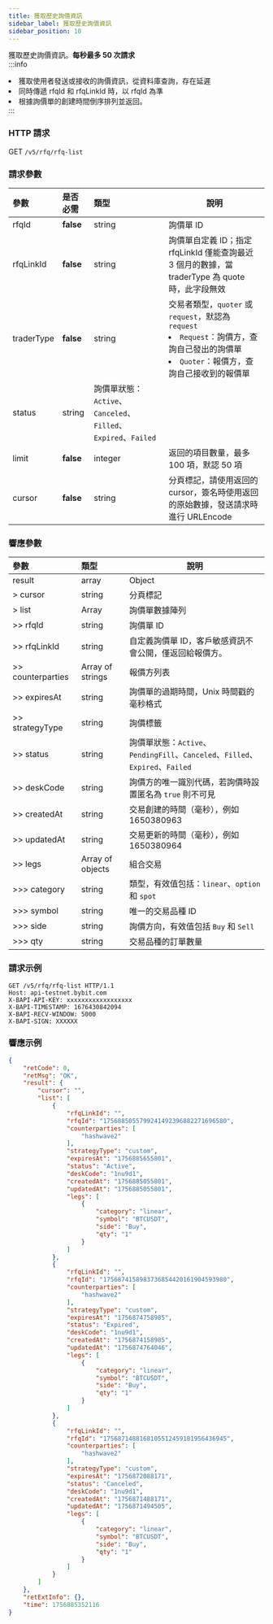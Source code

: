 ```yaml
---
title: 獲取歷史詢價資訊
sidebar_label: 獲取歷史詢價資訊
sidebar_position: 10
---
```

獲取歷史詢價資訊。**每秒最多 50 次請求**  
:::info
<li>獲取使用者發送或接收的詢價資訊，從資料庫查詢，存在延遲</li>
<li>同時傳遞 rfqId 和 rfqLinkId 時，以 rfqId 為準</li>
<li>根據詢價單的創建時間倒序排列並返回。</li>
:::

### HTTP 請求
GET `/v5/rfq/rfq-list`

### 請求參數
| 參數 | 是否必需 | 類型 | 說明 |
|:----- |:-------|:-----|------ |
|rfqId |**false** |string|詢價單 ID|
|rfqLinkId |**false** |string|詢價單自定義 ID；指定 rfqLinkId 僅能查詢最近 3 個月的數據，當 traderType 為 quote 時，此字段無效|
|traderType |**false** |string |交易者類型，`quoter` 或 `request`，默認為 `request`<li>`Request`：詢價方，查詢自己發出的詢價單</li><li>`Quoter`：報價方，查詢自己接收到的報價單</li>|
|status |string |詢價單狀態：`Active`、`Canceled`、`Filled`、`Expired`、`Failed` |
|limit |**false** |integer|返回的項目數量，最多 100 項，默認 50 項|
|cursor |**false** |string|分頁標記，請使用返回的 cursor，簽名時使用返回的原始數據，發送請求時進行 URLEncode|

### 響應參數
| 參數 | 類型 | 說明 |
|:----- |:-----|----- |
|result |array |Object|
|> cursor |string |分頁標記|
|> list |Array |詢價單數據陣列|
|>> rfqId |string |詢價單 ID|
|>> rfqLinkId |string |自定義詢價單 ID，客戶敏感資訊不會公開，僅返回給報價方。|
|>> counterparties |Array of strings |報價方列表 |
|>> expiresAt |string |詢價單的過期時間，Unix 時間戳的毫秒格式 |
|>> strategyType |string |詢價標籤 |
|>> status |string |詢價單狀態：`Active`、`PendingFill`、`Canceled`、`Filled`、`Expired`、`Failed` |
|>> deskCode |string |詢價方的唯一識別代碼，若詢價時設置匿名為 `true` 則不可見 |
|>> createdAt |string |交易創建的時間（毫秒），例如 1650380963 |
|>> updatedAt |string |交易更新的時間（毫秒），例如 1650380964 |
|>> legs |Array of objects |組合交易 |
|>>> category |string |類型，有效值包括：`linear`、`option` 和 `spot` |
|>>> symbol |string |唯一的交易品種 ID|
|>>> side |string |詢價方向，有效值包括 `Buy` 和 `Sell` |
|>>> qty |string |交易品種的訂單數量|

### 請求示例

```http
GET /v5/rfq/rfq-list HTTP/1.1
Host: api-testnet.bybit.com
X-BAPI-API-KEY: xxxxxxxxxxxxxxxxxx
X-BAPI-TIMESTAMP: 1676430842094
X-BAPI-RECV-WINDOW: 5000
X-BAPI-SIGN: XXXXXX

```

### 響應示例

```json
{
    "retCode": 0,
    "retMsg": "OK",
    "result": {
        "cursor": "",
        "list": [
            {
                "rfqLinkId": "",
                "rfqId": "1756885055799241492396882271696580",
                "counterparties": [
                    "hashwave2"
                ],
                "strategyType": "custom",
                "expiresAt": "1756885655801",
                "status": "Active",
                "deskCode": "1nu9d1",
                "createdAt": "1756885055801",
                "updatedAt": "1756885055801",
                "legs": [
                    {
                        "category": "linear",
                        "symbol": "BTCUSDT",
                        "side": "Buy",
                        "qty": "1"
                    }
                ]
            },
            {
                "rfqLinkId": "",
                "rfqId": "1756874158983736854420161904593980",
                "counterparties": [
                    "hashwave2"
                ],
                "strategyType": "custom",
                "expiresAt": "1756874758985",
                "status": "Expired",
                "deskCode": "1nu9d1",
                "createdAt": "1756874158985",
                "updatedAt": "1756874764046",
                "legs": [
                    {
                        "category": "linear",
                        "symbol": "BTCUSDT",
                        "side": "Buy",
                        "qty": "1"
                    }
                ]
            },
            {
                "rfqLinkId": "",
                "rfqId": "1756871488168105512459181956436945",
                "counterparties": [
                    "hashwave2"
                ],
                "strategyType": "custom",
                "expiresAt": "1756872088171",
                "status": "Canceled",
                "deskCode": "1nu9d1",
                "createdAt": "1756871488171",
                "updatedAt": "1756871494505",
                "legs": [
                    {
                        "category": "linear",
                        "symbol": "BTCUSDT",
                        "side": "Buy",
                        "qty": "1"
                    }
                ]
            }
        ]
    },
    "retExtInfo": {},
    "time": 1756885352116
}
```

